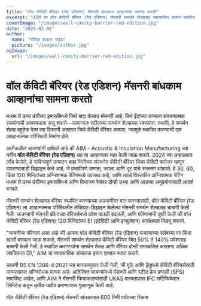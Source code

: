 ```yaml
---
title: "वॉल कॅविटी बॅरियर (रेड एडिशन) मॅसनरी बांधकाम आव्हानांचा सामना करतो"
excerpt: "AIM चा वॉल कॅविटी बॅरियर (रेड एडिशन) मॅसनरी समर्थन शेल्व्हसह समाकलित करून स्थापित करण्याच्या आव्हानांचा सामना करतो, तर मजबूत अग्निशामक संरक्षण सुनिश्चित करतो."
coverImage: "/images/wall-cavity-barrier-red-edition.jpg"
date: "2025-02-06"
author:
  name: "पॅसिव्ह हाऊस गाईड"
  picture: "/images/author.jpg"
ogImage:
  url: "/images/wall-cavity-barrier-red-edition.jpg"
---
```


# वॉल कॅविटी बॅरियर (रेड एडिशन) मॅसनरी बांधकाम आव्हानांचा सामना करतो

मध्यम ते उच्च उंचीच्या इमारतींमध्ये जिथे बाह्य फॅसाड मॅसनरी आहे, तिथे ईंटांच्या कामाला संरचनात्मक समर्थनाची आवश्यकता असू शकते—सामान्यतः स्टीलच्या समर्थन शेल्व्हच्या स्वरूपात. तथापि, हे समर्थन शेल्व्ह बहुतेक वेळा त्या ठिकाणी असतात जिथे कॅविटी बॅरियर असावा, ज्यामुळे स्थापित करण्याची एक आव्हानात्मक परिस्थिती निर्माण होते.

अलीकडील चाचण्यांनी दर्शवले आहे की AIM – Acoustic & Insulation Manufacturing च्या नवीन **वॉल कॅविटी बॅरियर (रेड एडिशन)** सह या आव्हानावर मात केली जाऊ शकते. 2024 च्या उन्हाळ्यात लाँच केलेले, हे नाविन्यपूर्ण उत्पादन बाह्य भिंतीच्या संरचनेत कॅविटी बॅरियर किंवा कॅविटी क्लोजर म्हणून वापरण्यासाठी डिझाइन केले आहे, जे प्रभावीपणे उष्णता, ज्वाला आणि धूर यांचे संक्रमण थांबवते. हे 30, 60, किंवा 120 मिनिटांच्या अग्निशामक रेटिंगमध्ये उपलब्ध आहे, आणि त्याचे विस्तारित अग्निशामक रेटिंग मध्यम ते उच्च उंचीच्या इमारतींमध्ये अग्नि विभाजन रेषांवर दोन्ही उभ्या आणि आडव्या अनुप्रयोगांसाठी आदर्श बनवते.

मॅसनरी समर्थन शेल्व्हसह बॅरियर स्थापित करण्याच्या अडचणींवर मात करण्यासाठी, वॉल कॅविटी बॅरियर (रेड एडिशन) ला आव्हानात्मक परिस्थितीत लेव्हियट-डिझाइन केलेल्या मॅसनरी समर्थन शेल्व्हसह चाचणी केली गेली. चाचण्यांनी मॅसनरी ब्रॅकेटच्या बॅरियर्समध्ये प्रवेश पातळी बदलली, आणि परिणामांनी पुष्टी केली की वॉल कॅविटी बॅरियर (रेड एडिशन) 120 मिनिटांच्या EI (इंटेग्रिटी आणि इन्सुलेशन) कार्यक्षमता मिळवू शकतो.

"चाचणीचा परिणाम असा आहे की आमचा वॉल कॅविटी बॅरियर (रेड एडिशन) मजल्याच्या स्लॅबच्या वर किंवा खाली बसवला जाऊ शकतो, मॅसनरी समर्थन शेल्व्हसह कॅविटी बॅरियर रेषेत 50% ते 140% प्रवेशासह चाचणी केली गेली. हे स्थापित करणाऱ्यांना समर्थन शेल्व्ह आणि बॅरियर दोन्ही समाकलित करताना अधिक लवचिकता देते," AIM चा व्यावसायिक संचालक इयान एक्सल स्पष्ट करतो.

चाचणी BS EN 1366-4:2021 च्या मानकानुसार केली गेली, जी यूके आणि ईयूमध्ये कॅविटी बॅरियर्ससाठी मान्यताप्राप्त अग्निरोधक मानक आहे. अतिरिक्त चाचण्यांमध्ये मॅसनरी आणि स्टील फ्रेम प्रणाली (SFS) समाविष्ट आहेत, आणि AIM ने मॅसनरी क्रियाकलापांसाठी UKAS मान्यताप्राप्त IFC सर्टिफिकेशन लिमिटेड कडून तृतीय-पक्षीय प्रमाणपत्रात गुंतवणूक केली आहे.

वॉल कॅविटी बॅरियर (रेड एडिशन) मॅसनरी बांधकामात 600 मिमी पर्यंतच्या रिकाम